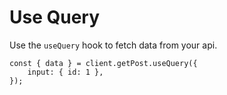 # Use Query

Use the `useQuery` hook to fetch data from your api.

```tsx
const { data } = client.getPost.useQuery({
    input: { id: 1 },
});
```